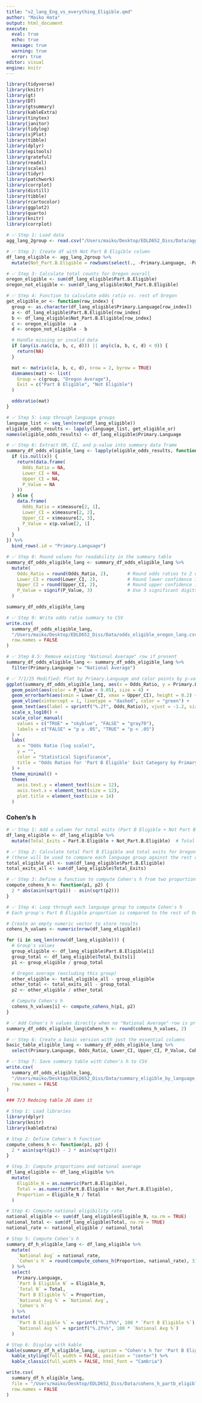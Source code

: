 ```yaml
---
title: "v2_lang_Eng_vs_everything_Eligible.qmd"
author: "Maiko Hata"
output: html_document
execute: 
  eval: true 
  echo: true
  message: true 
  warning: true
  error: true
editor: visual
engine: knitr
---
```


```r
library(tidyverse)
library(knitr)
library(gt)
library(DT)
library(gtsummary)
library(kableExtra)
library(tinytex)
library(janitor)
library(tidylog)
library(sjPlot)
library(tibble)
library(dplyr)
library(epitools)
library(grateful)
library(readxl)
library(scales)
library(tidyr)
library(patchwork)
library(corrplot)
library(distill)
library(tibble)
library(rcartocolor)
library(ggplot2)
library(quarto)
library(knitr)
library(corrplot)
```

```r
# ✅ Step 1: Load data
agg_lang_2group <- read.csv("/Users/maiko/Desktop/EDLD652_Diss/Data/agg_lang_2group.csv")

```

```r
# ✅ Step 2: Create df with Not Part B Eligible column
df_lang_eligible <- agg_lang_2group %>%
  mutate(Not_Part.B.Eligible = rowSums(select(., -Primary.Language, -Part.B.Eligible)))

```

```r
# ✅ Step 3: Calculate total counts for Oregon overall
oregon_eligible <- sum(df_lang_eligible$Part.B.Eligible)
oregon_not_eligible <- sum(df_lang_eligible$Not_Part.B.Eligible)

```

```r
# ✅ Step 4: Function to calculate odds ratio vs. rest of Oregon
get_eligible_or <- function(row_index) {
  group <- as.character(df_lang_eligible$Primary.Language[row_index])
  a <- df_lang_eligible$Part.B.Eligible[row_index]
  b <- df_lang_eligible$Not_Part.B.Eligible[row_index]
  c <- oregon_eligible - a
  d <- oregon_not_eligible - b

  # Handle missing or invalid data
  if (any(is.na(c(a, b, c, d))) || any(c(a, b, c, d) < 0)) {
    return(NA)
  }

  mat <- matrix(c(a, b, c, d), nrow = 2, byrow = TRUE)
  dimnames(mat) <- list(
    Group = c(group, "Oregon Average"),
    Exit = c("Part B Eligible", "Not Eligible")
  )

  oddsratio(mat)
}

```

```r
# ✅ Step 5: Loop through language groups
language_list <- seq_len(nrow(df_lang_eligible))
eligible_odds_results <- lapply(language_list, get_eligible_or)
names(eligible_odds_results) <- df_lang_eligible$Primary.Language

```

```r
# ✅ Step 6: Extract OR, CI, and p-value into summary data frame
summary_df_odds_eligible_lang <- lapply(eligible_odds_results, function(x) {
  if (is.null(x)) {
    return(data.frame(
      Odds_Ratio = NA,
      Lower_CI = NA,
      Upper_CI = NA,
      P_Value = NA
    ))
  } else {
    data.frame(
      Odds_Ratio = x$measure[2, 1],
      Lower_CI = x$measure[2, 2],
      Upper_CI = x$measure[2, 3],
      P_Value = x$p.value[2, 1]
    )
  }
}) %>%
  bind_rows(.id = "Primary.Language")

```

```r
# ✅ Step 8: Round values for readability in the summary table
summary_df_odds_eligible_lang <- summary_df_odds_eligible_lang %>%
  mutate(
    Odds_Ratio = round(Odds_Ratio, 2),       # Round odds ratios to 2 decimals
    Lower_CI = round(Lower_CI, 2),           # Round lower confidence interval
    Upper_CI = round(Upper_CI, 2),           # Round upper confidence interval
    P_Value = signif(P_Value, 3)             # Use 3 significant digits for p-value
  )

```

```r
summary_df_odds_eligible_lang
```

```r
# ✅ Step 9: Write odds ratio summary to CSV
write.csv(
  summary_df_odds_eligible_lang,
  "/Users/maiko/Desktop/EDLD652_Diss/Data/odds_eligible_oregon_lang.csv",
  row.names = FALSE
)

```

```r
# ✅ Step 8.5: Remove existing "National Average" row if present
summary_df_odds_eligible_lang <- summary_df_odds_eligible_lang %>%
  filter(Primary.Language != "National Average")

```

```r
# ✅ 7/1/25 Modified: Plot by Primary.Language and color points by p-value significance
ggplot(summary_df_odds_eligible_lang, aes(x = Odds_Ratio, y = Primary.Language)) +
  geom_point(aes(color = P_Value < 0.05), size = 4) +
  geom_errorbarh(aes(xmin = Lower_CI, xmax = Upper_CI), height = 0.2) +
  geom_vline(xintercept = 1, linetype = "dashed", color = "green") +
  geom_text(aes(label = sprintf("%.2f", Odds_Ratio)), vjust = -1.2, size = 3.5) +
  scale_x_log10() +
  scale_color_manual(
    values = c("TRUE" = "skyblue", "FALSE" = "gray70"),
    labels = c("FALSE" = "p ≥ .05", "TRUE" = "p < .05")
  ) +
  labs(
    x = "Odds Ratio (log scale)",
    y = "",
    color = "Statistical Significance",
    title = "Odds Ratios for 'Part B Eligible' Exit Category by Primary Language (Oregon)"
  ) +
  theme_minimal() +
  theme(
    axis.text.y = element_text(size = 12),
    axis.text.x = element_text(size = 12),
    plot.title = element_text(size = 14)
  )

```

### Cohen's h

```r
# ✅ Step 1: Add a column for total exits (Part B Eligible + Not Part B Eligible)
df_lang_eligible <- df_lang_eligible %>%
  mutate(Total_Exits = Part.B.Eligible + Not_Part.B.Eligible)  # Total exits for each language group

```

```r
# ✅ Step 2: Calculate total Part B Eligible and total exits for Oregon overall
# (these will be used to compare each language group against the rest of Oregon)
total_eligible_all <- sum(df_lang_eligible$Part.B.Eligible)
total_exits_all <- sum(df_lang_eligible$Total_Exits)

```

```r
# ✅ Step 3: Define a function to compute Cohen's h from two proportions
compute_cohens_h <- function(p1, p2) {
  2 * abs(asin(sqrt(p1)) - asin(sqrt(p2)))
}
```

```r
# ✅ Step 4: Loop through each language group to compute Cohen's h
# Each group's Part B Eligible proportion is compared to the rest of Oregon

# Create an empty numeric vector to store results
cohens_h_values <- numeric(nrow(df_lang_eligible))

for (i in seq_len(nrow(df_lang_eligible))) {
  # Group's values
  group_eligible <- df_lang_eligible$Part.B.Eligible[i]
  group_total <- df_lang_eligible$Total_Exits[i]
  p1 <- group_eligible / group_total

  # Oregon average (excluding this group)
  other_eligible <- total_eligible_all - group_eligible
  other_total <- total_exits_all - group_total
  p2 <- other_eligible / other_total

  # Compute Cohen's h
  cohens_h_values[i] <- compute_cohens_h(p1, p2)
}

```

```r
# ✅ Add Cohen's h values directly when no "National Average" row is present
summary_df_odds_eligible_lang$Cohens_h <- round(cohens_h_values, 2)

```

```r
# ✅ Step 6: Create a basic version with just the essential columns
basic_table_eligible_lang <- summary_df_odds_eligible_lang %>%
  select(Primary.Language, Odds_Ratio, Lower_CI, Upper_CI, P_Value, Cohens_h)

```

```r
# ✅ Step 7: Save summary table with Cohen's h to CSV
write.csv(
  summary_df_odds_eligible_lang,
  "/Users/maiko/Desktop/EDLD652_Diss/Data/summary_eligible_by_language.csv",
  row.names = FALSE
)

```

```r
### 7/3 Redoing table 26 damn it 

# Step 1: Load libraries
library(dplyr)
library(knitr)
library(kableExtra)

# Step 2: Define Cohen's h function
compute_cohens_h <- function(p1, p2) {
  2 * asin(sqrt(p1)) - 2 * asin(sqrt(p2))
}

# Step 3: Compute proportions and national average
df_lang_eligible <- df_lang_eligible %>%
  mutate(
    Eligible_N = as.numeric(Part.B.Eligible),
    Total = as.numeric(Part.B.Eligible + Not_Part.B.Eligible),
    Proportion = Eligible_N / Total
  )

# Step 4: Compute national eligibility rate
national_eligible <- sum(df_lang_eligible$Eligible_N, na.rm = TRUE)
national_total <- sum(df_lang_eligible$Total, na.rm = TRUE)
national_rate <- national_eligible / national_total

# Step 5: Compute Cohen’s h
summary_df_h_eligible_lang <- df_lang_eligible %>%
  mutate(
    `National Avg` = national_rate,
    `Cohen's h` = round(compute_cohens_h(Proportion, national_rate), 3)
  ) %>%
  select(
    Primary.Language,
    `Part B Eligible N` = Eligible_N,
    `Total N` = Total,
    `Part B Eligible %` = Proportion,
    `National Avg %` = `National Avg`,
    `Cohen's h`
  ) %>%
  mutate(
    `Part B Eligible %` = sprintf("%.2f%%", 100 * `Part B Eligible %`),
    `National Avg %` = sprintf("%.2f%%", 100 * `National Avg %`)
  )

# Step 6: Display with kable
kable(summary_df_h_eligible_lang, caption = "Cohen's h for 'Part B Eligible' Exit Rates by Primary Language (Oregon)") %>%
  kable_styling(full_width = FALSE, position = "center") %>%
  kable_classic(full_width = FALSE, html_font = "Cambria")

```

```r
write.csv(
  summary_df_h_eligible_lang,
  file = "/Users/maiko/Desktop/EDLD652_Diss/Data/cohens_h_partb_eligible_by_language_OR.csv",
  row.names = FALSE
)

```
